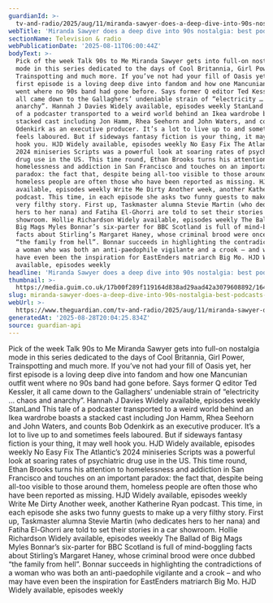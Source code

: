 ```yaml
---
guardianId: >-
  tv-and-radio/2025/aug/11/miranda-sawyer-does-a-deep-dive-into-90s-nostalgia-best-podcasts-of-the-week
webTitle: 'Miranda Sawyer does a deep dive into 90s nostalgia: best podcasts of the week'
sectionName: Television & radio
webPublicationDate: '2025-08-11T06:00:44Z'
bodyText: >-
  Pick of the week Talk 90s to Me Miranda Sawyer gets into full-on nostalgia
  mode in this series dedicated to the days of Cool Britannia, Girl Power,
  Trainspotting and much more. If you’ve not had your fill of Oasis yet, her
  first episode is a loving deep dive into fandom and how one Mancunian outfit
  went where no 90s band had gone before. Says former Q editor Ted Kessler, it
  all came down to the Gallaghers’ undeniable strain of “electricity … chaos and
  anarchy”. Hannah J Davies Widely available, episodes weekly StanLand This tale
  of a podcaster transported to a weird world behind an Ikea wardrobe boasts a
  stacked cast including Jon Hamm, Rhea Seehorn and John Waters, and counts Bob
  Odenkirk as an executive producer. It’s a lot to live up to and sometimes
  feels laboured. But if sideways fantasy fiction is your thing, it may well
  hook you. HJD Widely available, episodes weekly No Easy Fix The Atlantic’s
  2024 miniseries Scripts was a powerful look at soaring rates of psychiatric
  drug use in the US. This time round, Ethan Brooks turns his attention to
  homelessness and addiction in San Francisco and touches on an important
  paradox: the fact that, despite being all-too visible to those around them,
  homeless people are often those who have been reported as missing. HJD Widely
  available, episodes weekly Write Me Dirty Another week, another Katherine Ryan
  podcast. This time, in each episode she asks two funny guests to make up a
  very filthy story. First up, Taskmaster alumna Stevie Martin (who dedicates
  hers to her nana) and Fatiha El-Ghorri are told to set their stories in a car
  showroom. Hollie Richardson Widely available, episodes weekly The Ballad of
  Big Mags Myles Bonnar’s six-parter for BBC Scotland is full of mind-boggling
  facts about Stirling’s Margaret Haney, whose criminal brood were once dubbed
  “the family from hell”. Bonnar succeeds in highlighting the contradictions of
  a woman who was both an anti-paedophile vigilante and a crook – and who may
  have even been the inspiration for EastEnders matriarch Big Mo. HJD Widely
  available, episodes weekly
headline: 'Miranda Sawyer does a deep dive into 90s nostalgia: best podcasts of the week'
thumbnail: >-
  https://media.guim.co.uk/17b00f289f119164d838ad29aad42a3079608892/164_108_4107_3285/500.jpg
slug: miranda-sawyer-does-a-deep-dive-into-90s-nostalgia-best-podcasts-of-the-week
webUrl: >-
  https://www.theguardian.com/tv-and-radio/2025/aug/11/miranda-sawyer-does-a-deep-dive-into-90s-nostalgia-best-podcasts-of-the-week
generatedAt: '2025-08-28T20:04:25.834Z'
source: guardian-api
---
```

Pick of the week Talk 90s to Me Miranda Sawyer gets into full-on nostalgia mode in this series dedicated to the days of Cool Britannia, Girl Power, Trainspotting and much more. If you’ve not had your fill of Oasis yet, her first episode is a loving deep dive into fandom and how one Mancunian outfit went where no 90s band had gone before. Says former Q editor Ted Kessler, it all came down to the Gallaghers’ undeniable strain of “electricity … chaos and anarchy”. Hannah J Davies Widely available, episodes weekly StanLand This tale of a podcaster transported to a weird world behind an Ikea wardrobe boasts a stacked cast including Jon Hamm, Rhea Seehorn and John Waters, and counts Bob Odenkirk as an executive producer. It’s a lot to live up to and sometimes feels laboured. But if sideways fantasy fiction is your thing, it may well hook you. HJD Widely available, episodes weekly No Easy Fix The Atlantic’s 2024 miniseries Scripts was a powerful look at soaring rates of psychiatric drug use in the US. This time round, Ethan Brooks turns his attention to homelessness and addiction in San Francisco and touches on an important paradox: the fact that, despite being all-too visible to those around them, homeless people are often those who have been reported as missing. HJD Widely available, episodes weekly Write Me Dirty Another week, another Katherine Ryan podcast. This time, in each episode she asks two funny guests to make up a very filthy story. First up, Taskmaster alumna Stevie Martin (who dedicates hers to her nana) and Fatiha El-Ghorri are told to set their stories in a car showroom. Hollie Richardson Widely available, episodes weekly The Ballad of Big Mags Myles Bonnar’s six-parter for BBC Scotland is full of mind-boggling facts about Stirling’s Margaret Haney, whose criminal brood were once dubbed “the family from hell”. Bonnar succeeds in highlighting the contradictions of a woman who was both an anti-paedophile vigilante and a crook – and who may have even been the inspiration for EastEnders matriarch Big Mo. HJD Widely available, episodes weekly
